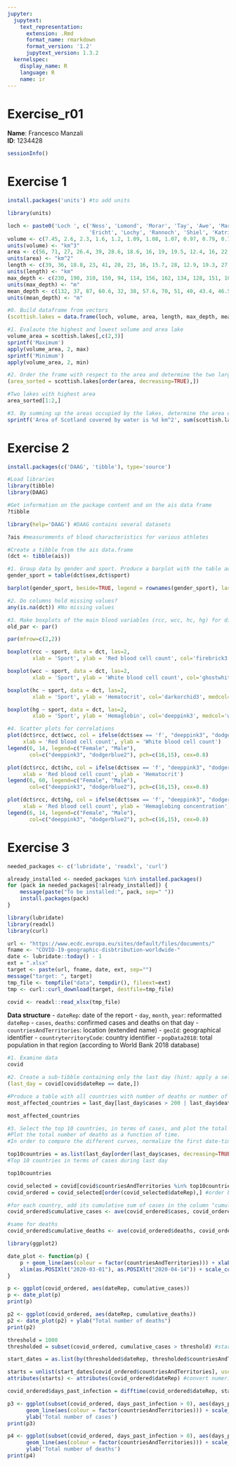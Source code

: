 ```yaml
---
jupyter:
  jupytext:
    text_representation:
      extension: .Rmd
      format_name: rmarkdown
      format_version: '1.2'
      jupytext_version: 1.3.2
  kernelspec:
    display_name: R
    language: R
    name: ir
---
```


# Exercise_r01
**Name**: Francesco Manzali <br/>
**ID**: 1234428

```r
sessionInfo()
```

# Exercise 1

```r
install.packages('units') #to add units
```

```r
library(units)
```

```r
loch <- paste0('Loch ', c('Ness', 'Lomond', 'Morar', 'Tay', 'Awe', 'Maree',
                          'Ericht', 'Lochy', 'Rannoch', 'Shiel', 'Katrine', 'Arkaig', 'Shin'))
volume <- c(7.45, 2.6, 2.3, 1.6, 1.2, 1.09, 1.08, 1.07, 0.97, 0.79, 0.77, 0.75, 0.35)
units(volume) <- "km^3"
area <- c(56, 71, 27, 26.4, 39, 28.6, 18.6, 16, 19, 19.5, 12.4, 16, 22.5)
units(area) <- "km^2"
length <- c(39, 36, 18.8, 23, 41, 20, 23, 16, 15.7, 28, 12.9, 19.3, 27.8)
units(length) <- "km"
max_depth <- c(230, 190, 310, 150, 94, 114, 156, 162, 134, 128, 151, 109, 49)
units(max_depth) <- "m"
mean_depth <- c(132, 37, 87, 60.6, 32, 38, 57.6, 70, 51, 40, 43.4, 46.5, 15.5)
units(mean_depth) <- "m"
```

```r
#0. Build dataframe from vectors
(scottish.lakes = data.frame(loch, volume, area, length, max_depth, mean_depth))
```

```r
#1. Evalaute the highest and lowest volume and area lake
volume_area = scottish.lakes[,c(2,3)]
sprintf('Maximum')
apply(volume_area, 2, max)
sprintf('Minimum')
apply(volume_area, 2, min)
```

```r
#2. Order the frame with respect to the area and determine the two largest area lakes
(area_sorted = scottish.lakes[order(area, decreasing=TRUE),])
```

```r
#Two lakes with highest area
area_sorted[1:2,]
```

```r
#3. By summing up the areas occupied by the lakes, determine the area of Scotland covered by water
sprintf('Area of Scotland covered by water is %d km^2', sum(scottish.lakes$area))
```

# Exercise 2

```r
install.packages(c('DAAG', 'tibble'), type='source')
```

```r
#Load libraries
library(tibble)
library(DAAG)
```

```r
#Get information on the package content and on the ais data frame
?tibble
```

```r
library(help='DAAG') #DAAG contains several datasets
```

```r
?ais #measurements of blood characteristics for various athletes
```

```r
#Create a tibble from the ais data.frame
(dct <- tibble(ais)) 
```

```r
#1. Group data by gender and sport. Produce a barplot with the table adding a legend
gender_sport = table(dct$sex,dct$sport)

barplot(gender_sport, beside=TRUE, legend = rownames(gender_sport), las=2, ylab='Count')
```

```r
#2. Do columns hold missing values?
any(is.na(dct)) #No missing values
```

```r
#3. Make boxplots of the main blood variables (rcc, wcc, hc, hg) for different kind of sports
old_par <- par()

par(mfrow=c(2,2))

boxplot(rcc ~ sport, data = dct, las=2,
        xlab = 'Sport', ylab = 'Red blood cell count', col='firebrick3', medcol='white')

boxplot(wcc ~ sport, data = dct, las=2,
        xlab = 'Sport', ylab = 'White blood cell count', col='ghostwhite', medcol='dodgerblue2')

boxplot(hc ~ sport, data = dct, las=2,
        xlab = 'Sport', ylab = 'Hematocrit', col='darkorchid3', medcol='white')

boxplot(hg ~ sport, data = dct, las=2,
        xlab = 'Sport', ylab = 'Hemaglobin', col='deeppink3', medcol='white')
```

```r
#4. Scatter plots for correlations
plot(dct$rcc, dct$wcc, col = ifelse(dct$sex == 'f', "deeppink3", "dodgerblue2"), pch = ifelse(dct$sex == 'f', 16, 15),
     xlab = 'Red blood cell count', ylab = 'White blood cell count')
legend(6, 14, legend=c("Female", "Male"),
       col=c("deeppink3", "dodgerblue2"), pch=c(16,15), cex=0.8)

plot(dct$rcc, dct$hc, col = ifelse(dct$sex == 'f', "deeppink3", "dodgerblue2"), pch = ifelse(dct$sex == 'f', 16, 15),
     xlab = 'Red blood cell count', ylab = 'Hematocrit')
legend(6, 60, legend=c("Female", "Male"),
       col=c("deeppink3", "dodgerblue2"), pch=c(16,15), cex=0.8)

plot(dct$rcc, dct$hg, col = ifelse(dct$sex == 'f', "deeppink3", "dodgerblue2"), pch = ifelse(dct$sex == 'f', 16, 15),
     xlab = 'Red blood cell count', ylab = 'Hemaglobing concentration')
legend(6, 14, legend=c("Female", "Male"),
       col=c("deeppink3", "dodgerblue2"), pch=c(16,15), cex=0.8)
```

# Exercise 3

```r
needed_packages <- c('lubridate', 'readxl', 'curl')
```

```r
already_installed <- needed_packages %in% installed.packages()
for (pack in needed_packages[!already_installed]) {
    message(paste("To be installed:", pack, sep=" "))
    install.packages(pack)
}
```

```r
library(lubridate)
library(readxl)
library(curl)
```

```r
url <- "https://www.ecdc.europa.eu/sites/default/files/documents/"
fname <- "COVID-19-geographic-disbtribution-worldwide-"
date <- lubridate::today() - 1
ext = ".xlsx"
target <- paste(url, fname, date, ext, sep="")
message("target: ", target)
tmp_file <- tempfile("data", tempdir(), fileext=ext)
tmp <- curl::curl_download(target, destfile=tmp_file)
```

```r
covid <- readxl::read_xlsx(tmp_file)
```

**Data structure**
- `dateRep`: date of the report
- `day`, `month`, `year`: reformatted `dateRep`
- `cases`, `deaths`: confirmed cases and deaths on that day
- `countriesAndTerritories`: location (extended name)
- `geoId`: geographical identifier
- `countryterritoryCode`: country identifier
- `popData2018`: total population in that region (according to World Bank 2018 database)

```r
#1. Examine data
covid
```

```r
#2. Create a sub-tibble containing only the last day (hint: apply a selection on dateRep column)
(last_day = covid[covid$dateRep == date,])

#Produce a table with all countries with number of deaths or number of new cases greather than 200
most_affected_countries = last_day[last_day$cases > 200 | last_day$deaths > 200, 'countriesAndTerritories']
```

```r
most_affected_countries
```

```r
#3. Select the top 10 countries, in terms of cases, and plot the total number of cases as a function of time.
#Plot the total number of deaths as a function of time.
#In order to compare the different curves, normalize the first date-time plot to the same t0 value.

top10countries = as.list(last_day[order(last_day$cases, decreasing=TRUE),][1:10,'countriesAndTerritories'])[[1]]
#Top 10 countries in terms of cases during last day
```

```r
top10countries
```

```r
covid_selected = covid[covid$countriesAndTerritories %in% top10countries,] #Select only most affected countries
covid_ordered = covid_selected[order(covid_selected$dateRep),] #order by date

#for each country, add its cumulative sum of cases in the column "cumulative_cases"
covid_ordered$cumulative_cases <- ave(covid_ordered$cases, covid_ordered$countriesAndTerritories, FUN=cumsum)

#same for deaths
covid_ordered$cumulative_deaths <- ave(covid_ordered$deaths, covid_ordered$countriesAndTerritories, FUN=cumsum)
```

```r
library(ggplot2)

date_plot <- function(p) {
    p + geom_line(aes(colour = factor(countriesAndTerritories))) + xlab('Date') + ylab('Total number of cases') +
    xlim(as.POSIXlt("2020-03-01"), as.POSIXlt("2020-04-14")) + scale_color_discrete(name="Country")
}

p <- ggplot(covid_ordered, aes(dateRep, cumulative_cases))
p <- date_plot(p)
print(p)

p2 <- ggplot(covid_ordered, aes(dateRep, cumulative_deaths))
p2 <- date_plot(p2) + ylab("Total number of deaths")
print(p2)
```

```r
threshold = 1000
thresholded = subset(covid_ordered, cumulative_cases > threshold) #start counting days from when cumulative_cases surpasses threshold
```

```r
start_dates = as.list(by(thresholded$dateRep, thresholded$countriesAndTerritories, FUN=min))
```

```r
starts = unlist(start_dates[covid_ordered$countriesAndTerritories], use.names=FALSE) #starting date for each row. Convert list => numerical array
attributes(starts) <- attributes(covid_ordered$dateRep) #convert numerical array => posixct
```

```r
covid_ordered$days_past_infection = difftime(covid_ordered$dateRep, starts, units="days")
```

```r
p3 <- ggplot(subset(covid_ordered, days_past_infection > 0), aes(days_past_infection, cumulative_cases)) + 
      geom_line(aes(colour = factor(countriesAndTerritories))) + scale_color_discrete(name="Country") + xlab('Days past first 1000 cases') +
      ylab('Total number of cases')
print(p3)

p4 <- ggplot(subset(covid_ordered, days_past_infection > 0), aes(days_past_infection, cumulative_deaths)) + 
      geom_line(aes(colour = factor(countriesAndTerritories))) + scale_color_discrete(name="Country") + xlab('Days past first 1000 cases') +
      ylab('Total number of deaths')
print(p4)
```
